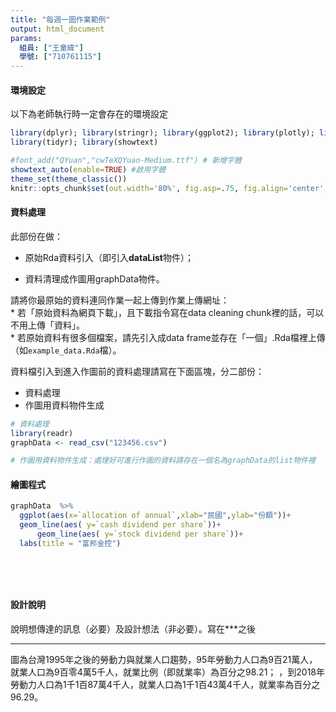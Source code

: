 ```yaml
---
title: "每週一圖作業範例"
output: html_document
params:
  組員: ["王童緯"]  
  學號: ["710761115"]
---
```


#### 環境設定

以下為老師執行時一定會存在的環境設定
```r
library(dplyr); library(stringr); library(ggplot2); library(plotly); library(lubridate); library(readr);
library(tidyr); library(showtext)

#font_add("QYuan","cwTeXQYuan-Medium.ttf") # 新增字體
showtext_auto(enable=TRUE) #啟用字體
theme_set(theme_classic())
knitr::opts_chunk$set(out.width='80%', fig.asp=.75, fig.align='center', fig.showtext=T)
```

#### 資料處理

此部份在做：

  * 原始Rda資料引入（即引入**dataList**物件）；
  
  * 資料清理成作圖用graphData物件。

請將你最原始的資料連同作業一起上傳到作業上傳網址：  
  * 若「原始資料為網頁下載」，且下載指令寫在data cleaning chunk裡的話，可以不用上傳「資料」。  
  * 若原始資料有很多個檔案，請先引入成data frame並存在「一個」.Rda檔裡上傳（如`example_data.Rda`檔）。  

資料檔引入到進入作圖前的資料處理請寫在下面區塊，分二部份：

  * 資料處理  
  * 作圖用資料物件生成
  
```r


# 資料處理
library(readr)
graphData <- read_csv("123456.csv")

# 作圖用資料物件生成：處理好可進行作圖的資料請存在一個名為graphData的list物件裡

```

#### 繪圖程式

```r
graphData  %>%
  ggplot(aes(x=`allocation of annual`,xlab="民國",ylab="份額"))+
  geom_line(aes( y=`cash dividend per share`))+
      geom_line(aes( y=`stock dividend per share`))+
  labs(title = "富邦金控")
       
      
   
  
```

#### 設計說明
說明想傳達的訊息（必要）及設計想法（非必要）。寫在***之後

*** 

圖為台灣1995年之後的勞動力與就業人口趨勢，95年勞動力人口為9百21萬人，就業人口為9百零4萬5千人，就業比例（即就業率）為百分之98.21； ，到2018年勞動力人口為1千1百87萬4千人，就業人口為1千1百43萬4千人，就業率為百分之96.29。


